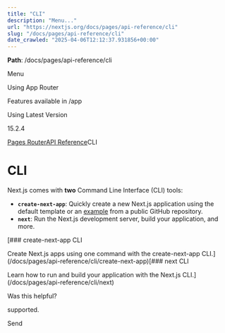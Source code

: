 ---
title: "CLI"
description: "Menu..."
url: "https://nextjs.org/docs/pages/api-reference/cli"
slug: "/docs/pages/api-reference/cli"
date_crawled: "2025-04-06T12:12:37.931856+00:00"
---

**Path**: /docs/pages/api-reference/cli

Menu

Using App Router

Features available in /app

Using Latest Version

15.2.4

[Pages Router](/docs/pages)[API Reference](/docs/pages/api-reference)CLI

# CLI

Next.js comes with **two** Command Line Interface (CLI) tools:

* **`create-next-app`**: Quickly create a new Next.js application using the default template or an [example](https://github.com/vercel/next.js/tree/canary/examples) from a public GitHub repository.
* **`next`**: Run the Next.js development server, build your application, and more.

[### create-next-app CLI

Create Next.js apps using one command with the create-next-app CLI.](/docs/pages/api-reference/cli/create-next-app)[### next CLI

Learn how to run and build your application with the Next.js CLI.](/docs/pages/api-reference/cli/next)

Was this helpful?

supported.

Send